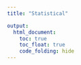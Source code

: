 ```yaml
---
title: "Statistical"

output: 
  html_document:
    toc: true
    toc_float: true
    code_folding: hide
---
```

